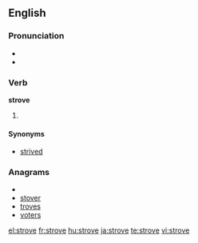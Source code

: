 ==English==

===Pronunciation===
* {{IPA|/'stɻɔʊv/}}
* {{rhymes|əʊv}}

===Verb===
'''strove'''

# {{past tense of|[[strive]]}}

====Synonyms====
* [[strived]]

===Anagrams===
* {{alphagram|eorstv}}
* [[stover#English|stover]]
* [[troves#English|troves]]
* [[voters#English|voters]]

[[el:strove]]
[[fr:strove]]
[[hu:strove]]
[[ja:strove]]
[[te:strove]]
[[vi:strove]]